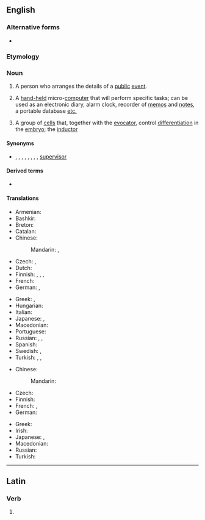 {{also|organizér}}
==English==
{{wikipedia}}

===Alternative forms===
* {{l|en|organiser}}

===Etymology===
{{affix|en|organize|-er|id2=agent noun}}

===Noun===
{{en-noun}}

# A person who arranges the details of a [[public]] [[event]].
# {{lb|en|computing}} A [[hand-held]] micro-[[computer]] that will perform specific tasks; can be used as an electronic diary, alarm clock, recorder of [[memo]]s and [[note]]s, a portable database [[etc.]]
# {{lb|en|medicine}} A group of [[cell]]s that, together with the [[evocator]], control [[differentiation]] in the [[embryo]]; the [[inductor]]

====Synonyms====
* {{sense|person}} {{l|en|chief}}, {{l|en|controller}}, {{l|en|comptroller}}, {{l|en|foreman}}, {{l|en|head}}, {{l|en|head man}}, {{l|en|overseer}}, {{l|en|superintendent}}, [[supervisor]]

====Derived terms====
* {{l|en|desk organizer}}

====Translations====
{{trans-top|person arranging public events}}
* Armenian: {{t+|hy|կազմակերպիչ}}
* Bashkir: {{t|ba|ойоштороусы|sc=Cyrl}}
* Breton: {{t|br|aozer}}
* Catalan: {{t+|ca|organitzador|m}}
* Chinese:
*: Mandarin: {{t+|cmn|組織者|sc=Hani}}, {{t+|cmn|组织者|tr=zǔzhīzhě|sc=Hani}}
* Czech: {{t|cs|pořadatel|m}}, {{t+|cs|organizátor|m}}
* Dutch: {{t+|nl|organisator|m}}
* Finnish: {{t+|fi|järjestäjä}}, {{t+|fi|organisoija}}, {{t|fi|organisaattori}}, {{t|fi|puuhamies}}
* French: {{t+|fr|organisateur|m}}
* German: {{t+|de|Veranstalter|m}}, {{t+|de|Organisator|m}}
{{trans-mid}}
* Greek: {{t+|el|διοργανωτής|m}}, {{t+|el|διοργανώτρια|f}}
* Hungarian: {{t+|hu|szervező}}
* Italian: {{t+|it|organizzatore|m}}
* Japanese: {{t|ja|組織者|tr=そしきしゃ, soshikisha|sc=Jpan}}, {{t|ja|オルガナイザー|tr=oruganaizā|sc=Jpan}}
* Macedonian: {{t|mk|организатор|m|tr=organizátor}}
* Portuguese: {{t+|pt|organizador|m}}
* Russian: {{t+|ru|организа́тор|m}}, {{t+|ru|устрои́тель|m}}, {{t+|ru|устрои́тельница|f}}
* Spanish: {{t+|es|organizador|m}}
* Swedish: {{t+|sv|arrangör|c}}, {{t+|sv|organisatör}}
* Turkish: {{t+|tr|düzenleyici}}, {{t+|tr|organizatör}}, {{t+|tr|örgütleyici}}
{{trans-bottom}}

{{trans-top|hand-held micro-computer}}
* Chinese:
*: Mandarin: {{t|cmn|整理器|tr=zhěnglǐqì|sc=Hani}}
* Czech: {{t|cs|organizér|m}}
* Finnish: {{t+|fi|kämmentietokone}}
* French: {{t+|fr|organiseur}}, {{t+|fr|agenda}}
* German: {{t+|de|Organizer|m}}
{{trans-mid}}
* Greek: {{t+|el|οργανωτής|m}}
* Irish: {{t|ga|dialann|f}}
* Japanese: {{t|ja|電子手帳|tr=でんしてちょう, denshi techō|sc=Jpan}}, {{t|ja|オルガナイザー|tr=oruganaizā|sc=Jpan}}
* Macedonian: {{t|mk|организатор|m|tr=organizátor}}
* Russian: {{t+|ru|органа́йзер|m|tr=organájzɛr}}
* Turkish: {{t|tr|elektronik ajanda}}
{{trans-bottom}}

{{trans-top|medicine: group of cells}}
{{trans-mid}}
{{trans-bottom}}

----

==Latin==

===Verb===
{{la-verb-form|organizer}}

# {{inflection of|organizō||1|s|pres|pasv|subj|lang=la}}